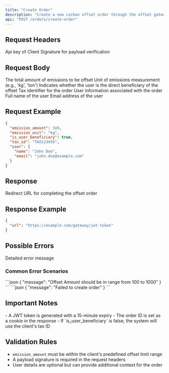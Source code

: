 ```yaml
---
title: "Create Order"
description: "Create a new carbon offset order through the offset gateway"
api: "POST /orders/create-order"
---
```


## Request Headers

<ParamField header="x-api-key" type="string" required>
  Api key of Client
</ParamField>

<ParamField header="x-payload-signature" type="string" required>
  Signature for payload verification
</ParamField>

## Request Body

<ParamField body="emission_amount" type="number" required>
  The total amount of emissions to be offset
</ParamField>

<ParamField body="emission_unit" type="string">
  Unit of emissions measurement (e.g., 'kg', 'ton')
</ParamField>

<ParamField body="is_user_beneficiary" type="boolean">
  Indicates whether the user is the direct beneficiary of the offset
</ParamField>

<ParamField body="tax_id" type="string">
  Tax identifier for the order
</ParamField>

<ParamField body="user" type="object">
  User information associated with the order
  <Expandable title="user object">
    <ParamField body="name" type="string">
      Full name of the user
    </ParamField>
    <ParamField body="email" type="string">
      Email address of the user
    </ParamField>
  </Expandable>
</ParamField>

## Request Example

```json
{
  "emission_amount": 500,
  "emission_unit": "kg",
  "is_user_beneficiary": true,
  "tax_id": "TAX123456",
  "user": {
    "name": "John Doe",
    "email": "john.doe@example.com"
  }
}
```

## Response

<ResponseField name="url" type="string">
  Redirect URL for completing the offset order
</ResponseField>

## Response Example

```json
{
  "url": "https://example.com/gateway/jwt-token"
}
```

## Possible Errors

<ResponseField name="message" type="string">
  Detailed error message
</ResponseField>

### Common Error Scenarios

<Tabs>
  <Tab title="Offset Limit Exceeded">
  ```json
  {
    "message": "Offset Amount should be in range from 100 to 1000"
  }
  ```
  </Tab>
  
  <Tab title="Order Creation Failure">
  ```json
  {
    "message": "Failed to create order"
  }
  ```
  </Tab>
</Tabs>

## Important Notes

<Note>
  - A JWT token is generated with a 15-minute expiry - The order ID is set as a
  cookie in the response - If `is_user_beneficiary` is false, the system will
  use the client's tax ID
</Note>

## Validation Rules

- `emission_amount` must be within the client's predefined offset limit range
- A payload signature is required in the request headers
- User details are optional but can provide additional context for the order
